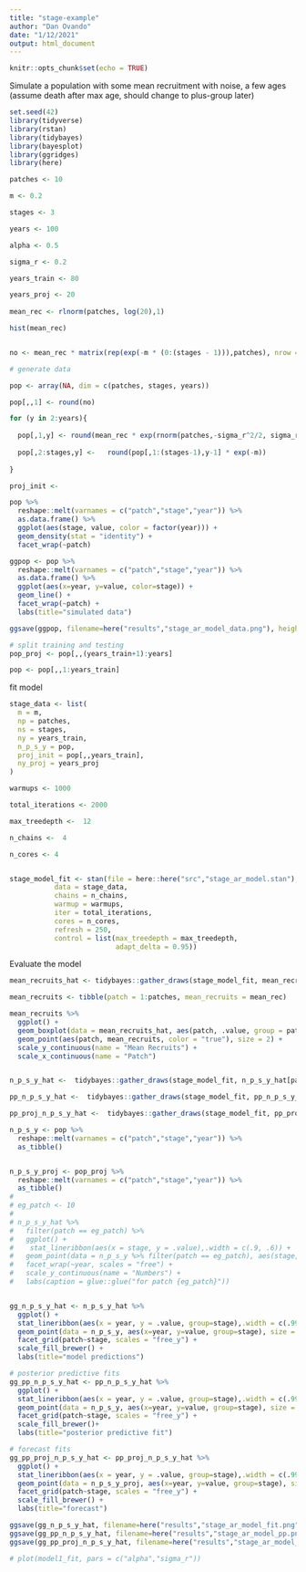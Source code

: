 ```yaml
---
title: "stage-example"
author: "Dan Ovando"
date: "1/12/2021"
output: html_document
---
```


```r
knitr::opts_chunk$set(echo = TRUE)
```

Simulate a population with some mean recruitment with noise, a few ages (assume death after max age, should change to plus-group later)

```r
set.seed(42)
library(tidyverse)
library(rstan)
library(tidybayes)
library(bayesplot)
library(ggridges)
library(here)

patches <- 10

m <- 0.2

stages <- 3

years <- 100

alpha <- 0.5

sigma_r <- 0.2

years_train <- 80

years_proj <- 20  
  
mean_rec <- rlnorm(patches, log(20),1)

hist(mean_rec)


no <- mean_rec * matrix(rep(exp(-m * (0:(stages - 1))),patches), nrow = patches, ncol = stages, byrow = TRUE)

# generate data

pop <- array(NA, dim = c(patches, stages, years))

pop[,,1] <- round(no)

for (y in 2:years){
  
  pop[,1,y] <- round(mean_rec * exp(rnorm(patches,-sigma_r^2/2, sigma_r))) # add recruits
  
  pop[,2:stages,y] <-   round(pop[,1:(stages-1),y-1] * exp(-m))
  
}

proj_init <- 

pop %>% 
  reshape::melt(varnames = c("patch","stage","year")) %>% 
  as.data.frame() %>% 
  ggplot(aes(stage, value, color = factor(year))) + 
  geom_density(stat = "identity") + 
  facet_wrap(~patch)

ggpop <- pop %>% 
  reshape::melt(varnames = c("patch","stage","year")) %>% 
  as.data.frame() %>% 
  ggplot(aes(x=year, y=value, color=stage)) + 
  geom_line() + 
  facet_wrap(~patch) +
  labs(title="simulated data")

ggsave(ggpop, filename=here("results","stage_ar_model_data.png"), height=6, width=7)

# split training and testing
pop_proj <- pop[,,(years_train+1):years]

pop <- pop[,,1:years_train]

```


fit model

```r

stage_data <- list(
  m = m,
  np = patches,
  ns = stages,
  ny = years_train,
  n_p_s_y = pop,
  proj_init = pop[,,years_train],
  ny_proj = years_proj
)

warmups <- 1000

total_iterations <- 2000

max_treedepth <-  12

n_chains <-  4

n_cores <- 4 


stage_model_fit <- stan(file = here::here("src","stage_ar_model.stan"),
           data = stage_data,
           chains = n_chains,
           warmup = warmups,
           iter = total_iterations,
           cores = n_cores,
           refresh = 250,
           control = list(max_treedepth = max_treedepth,
                          adapt_delta = 0.95))


```

Evaluate the model 

```r



mean_recruits_hat <- tidybayes::gather_draws(stage_model_fit, mean_recruits[patch], n = 1000)

mean_recruits <- tibble(patch = 1:patches, mean_recruits = mean_rec)

mean_recruits %>% 
  ggplot() + 
  geom_boxplot(data = mean_recruits_hat, aes(patch, .value, group = patch)) +
  geom_point(aes(patch, mean_recruits, color = "true"), size = 2) + 
  scale_y_continuous(name = "Mean Recruits") + 
  scale_x_continuous(name = "Patch")


n_p_s_y_hat <-  tidybayes::gather_draws(stage_model_fit, n_p_s_y_hat[patch, stage,year], n = 1000)

pp_n_p_s_y_hat <-  tidybayes::gather_draws(stage_model_fit, pp_n_p_s_y_hat[patch, stage,year], n = 1000)

pp_proj_n_p_s_y_hat <-  tidybayes::gather_draws(stage_model_fit, pp_proj_n_p_s_y_hat[patch, stage,year], n = 1000)

n_p_s_y <- pop %>% 
  reshape::melt(varnames = c("patch","stage","year")) %>% 
  as_tibble() 


n_p_s_y_proj <- pop_proj %>% 
  reshape::melt(varnames = c("patch","stage","year")) %>% 
  as_tibble() 
# 
# eg_patch <- 10
# 
# n_p_s_y_hat %>% 
#   filter(patch == eg_patch) %>% 
#   ggplot() +
#    stat_lineribbon(aes(x = stage, y = .value),.width = c(.9, .6)) +
#   geom_point(data = n_p_s_y %>% filter(patch == eg_patch), aes(stage, value, color = "true")) +
#   facet_wrap(~year, scales = "free") + 
#   scale_y_continuous(name = "Numbers") + 
#   labs(caption = glue::glue("for patch {eg_patch}"))


gg_n_p_s_y_hat <- n_p_s_y_hat %>% 
  ggplot() +
  stat_lineribbon(aes(x = year, y = .value, group=stage),.width = c(.99, .95, .8, .5), color = "red") +
  geom_point(data = n_p_s_y, aes(x=year, y=value, group=stage), size = 2,alpha = 0.5) + 
  facet_grid(patch~stage, scales = "free_y") + 
  scale_fill_brewer() +
  labs(title="model predictions")

# posterior predictive fits
gg_pp_n_p_s_y_hat <- pp_n_p_s_y_hat %>% 
  ggplot() +
  stat_lineribbon(aes(x = year, y = .value, group=stage),.width = c(.99, .95, .8, .5), color = "red") +
  geom_point(data = n_p_s_y, aes(x=year, y=value, group=stage), size = 2,alpha = 0.5) + 
  facet_grid(patch~stage, scales = "free_y") + 
  scale_fill_brewer()+
  labs(title="posterior predictive fit")

# forecast fits
gg_pp_proj_n_p_s_y_hat <- pp_proj_n_p_s_y_hat %>% 
  ggplot() +
  stat_lineribbon(aes(x = year, y = .value, group=stage),.width = c(.99, .95, .8, .5), color = "red") +
  geom_point(data = n_p_s_y_proj, aes(x=year, y=value, group=stage), size = 2,alpha = 0.5) + 
  facet_grid(patch~stage, scales = "free_y") + 
  scale_fill_brewer() +
  labs(title="forecast")

ggsave(gg_n_p_s_y_hat, filename=here("results","stage_ar_model_fit.png"), width=7, height=10)
ggsave(gg_pp_n_p_s_y_hat, filename=here("results","stage_ar_model_pp.png"), width=7, height=10)
ggsave(gg_pp_proj_n_p_s_y_hat, filename=here("results","stage_ar_model_proj.png"), width=7, height=10)
```



```r
# plot(model1_fit, pars = c("alpha","sigma_r"))
```



